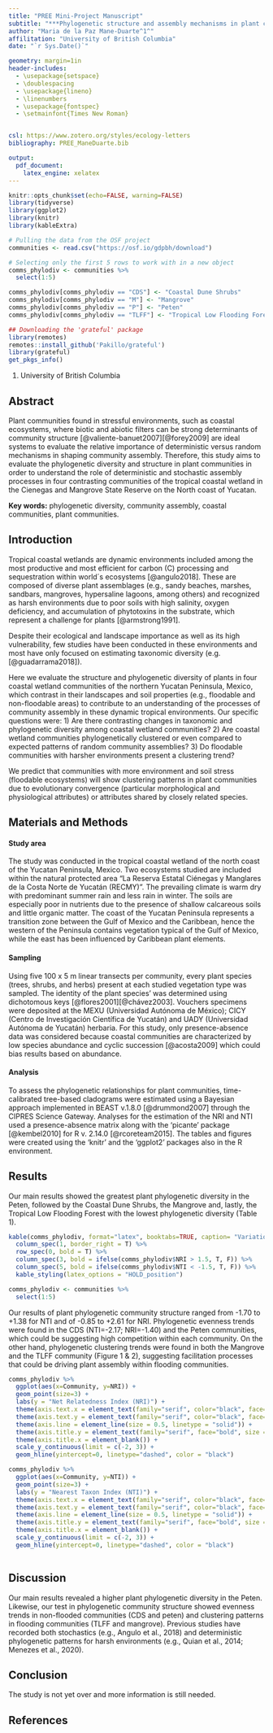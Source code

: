 ```yaml
---
title: "PREE Mini-Project Manuscript" 
subtitle: "***Phylogenetic structure and assembly mechanisms in plant communities in the Cienegas and Mangrove State Reserve on the North coast of Yucatan***"
author: "Maria de la Paz Mane-Duarte^1^"
affilitation: "University of British Columbia"
date: "`r Sys.Date()`"

geometry: margin=1in
header-includes:
  - \usepackage{setspace}
  - \doublespacing
  - \usepackage{lineno}
  - \linenumbers
  - \usepackage{fontspec}
  - \setmainfont{Times New Roman}


csl: https://www.zotero.org/styles/ecology-letters
bibliography: PREE_ManeDuarte.bib

output:
  pdf_document:
    latex_engine: xelatex
---
```


```r
knitr::opts_chunk$set(echo=FALSE, warning=FALSE)
library(tidyverse)
library(ggplot2)
library(knitr)
library(kableExtra)

# Pulling the data from the OSF project
communities <- read.csv("https://osf.io/gdpbh/download")

# Selecting only the first 5 rows to work with in a new object
comms_phylodiv <- communities %>%
  select(1:5)

comms_phylodiv[comms_phylodiv == "CDS"] <- "Coastal Dune Shrubs"
comms_phylodiv[comms_phylodiv == "M"] <- "Mangrove"
comms_phylodiv[comms_phylodiv == "P"] <- "Peten"
comms_phylodiv[comms_phylodiv == "TLFF"] <- "Tropical Low Flooding Forest"

```

```r

## Downloading the 'grateful' package
library(remotes)
remotes::install_github('Pakillo/grateful')
library(grateful)
get_pkgs_info()

```

1.  University of British Columbia

## Abstract

Plant communities found in stressful environments, such as coastal ecosystems, where biotic and abiotic filters can be strong determinants of community structure [@valiente-banuet2007][@forey2009] are ideal systems to evaluate the relative importance of deterministic versus random mechanisms in shaping community assembly. Therefore, this study aims to evaluate the phylogenetic diversity and structure in plant communities in order to understand the role of deterministic and stochastic assembly processes in four contrasting communities of the tropical coastal wetland in the Cienegas and Mangrove State Reserve on the North coast of Yucatan.

**Key words:** phylogenetic diversity, community assembly, coastal communities, plant communities.

\pagebreak

## Introduction

Tropical coastal wetlands are dynamic environments included among the most productive and most efficient for carbon (C) processing and sequestration within world´s ecosystems [@angulo2018]. These are composed of diverse plant assemblages (e.g., sandy beaches, marshes, sandbars, mangroves, hypersaline lagoons, among others) and recognized as harsh environments due to poor soils with high salinity, oxygen deficiency, and accumulation of phytotoxins in the substrate, which represent a challenge for plants [@armstrong1991].

Despite their ecological and landscape importance as well as its high vulnerability, few studies have been conducted in these environments and most have only focused on estimating taxonomic diversity (e.g. [@guadarrama2018]).

Here we evaluate the structure and phylogenetic diversity of plants in four coastal wetland communities of the northern Yucatan Peninsula, Mexico, which contrast in their landscapes and soil properties (e.g., floodable and non-floodable areas) to contribute to an understanding of the processes of community assembly in these dynamic tropical environments. Our specific questions were: 1) Are there contrasting changes in taxonomic and phylogenetic diversity among coastal wetland communities? 2) Are coastal wetland communities phylogenetically clustered or even compared to expected patterns of random community assemblies? 3) Do floodable communities with harsher environments present a clustering trend?

We predict that communities with more environment and soil stress (floodable ecosystems) will show clustering patterns in plant communities due to evolutionary convergence (particular morphological and physiological attributes) or attributes shared by closely related species.

\pagebreak

## Materials and Methods

#### Study area

The study was conducted in the tropical coastal wetland of the north coast of the Yucatan Peninsula, Mexico. Two ecosystems studied are included within the natural protected area "La Reserva Estatal Ciénegas y Manglares de la Costa Norte de Yucatán (RECMY)". The prevailing climate is warm dry with predominant summer rain and less rain in winter. The soils are especially poor in nutrients due to the presence of shallow calcareous soils and little organic matter. The coast of the Yucatan Peninsula represents a transition zone between the Gulf of Mexico and the Caribbean, hence the western of the Peninsula contains vegetation typical of the Gulf of Mexico, while the east has been influenced by Caribbean plant elements.

#### Sampling

Using five 100 x 5 m linear transects per community, every plant species (trees, shrubs, and herbs) present at each studied vegetation type was sampled. The identity of the plant species' was determined using dichotomous keys [@flores2001][@chávez2003]. Vouchers specimens were deposited at the MEXU (Universidad Autónoma de México); CICY (Centro de Investigación Científica de Yucatán) and UADY (Universidad Autónoma de Yucatán) herbaria. For this study, only presence-absence data was considered because coastal communities are characterized by low species abundance and cyclic succession [@acosta2009] which could bias results based on abundance.

#### Analysis

To assess the phylogenetic relationships for plant communities, time-calibrated tree-based cladograms were estimated using a Bayesian approach implemented in BEAST v.1.8.0 [@drummond2007] through the CIPRES Science Gateway. Analyses for the estimation of the NRI and NTI used a presence-absence matrix along with the 'picante' package [@kembel2010] for R v. 2.14.0 [@rcoreteam2015]. The tables and figures were created using the 'knitr' and the 'ggplot2' packages also in the R environment.

\pagebreak

## Results

Our main results showed the greatest plant phylogenetic diversity in the Peten, followed by the Coastal Dune Shrubs, the Mangrove and, lastly, the Tropical Low Flooding Forest with the lowest phylogenetic diversity (Table 1).

```r

kable(comms_phylodiv, format="latex", booktabs=TRUE, caption= "Variation in plant phylogenetic diversity (MPD, MNTD and their standardized effective size, NRI and NTI) between coastal dune shrub (CDS), mangrove, peten and tropical low flooding forests (TLFF).") %>% 
  column_spec(1, border_right = T) %>% 
  row_spec(0, bold = T) %>% 
  column_spec(3, bold = ifelse(comms_phylodiv$NRI > 1.5, T, F)) %>% 
  column_spec(5, bold = ifelse(comms_phylodiv$NTI < -1.5, T, F)) %>% 
  kable_styling(latex_options = "HOLD_position")
```

```r

comms_phylodiv <- communities %>%
  select(1:5)
```

Our results of plant phylogenetic community structure ranged from -1.70 to +1.38 for NTI and of -0.85 to +2.61 for NRI. Phylogenetic evenness trends were found in the CDS (NTI=-2.17; NRI=-1.40) and the Peten communities, which could be suggesting high competition within each community. On the other hand, phylogenetic clustering trends were found in both the Mangrove and the TLFF community (Figure 1 & 2), suggesting facilitation processes that could be driving plant assembly within flooding communities.

```r

comms_phylodiv %>% 
  ggplot(aes(x=Community, y=NRI)) + 
  geom_point(size=3) +
  labs(y = "Net Relatedness Index (NRI)") +
  theme(axis.text.x = element_text(family="serif", color="black", face="bold", size = 11)) + 
  theme(axis.text.y = element_text(family="serif", color="black", face="bold", size = 11)) +
  theme(axis.line = element_line(size = 0.5, linetype = "solid")) +
  theme(axis.title.y = element_text(family="serif", face="bold", size = 11)) +
  theme(axis.title.x = element_blank()) +
  scale_y_continuous(limit = c(-2, 3)) +
  geom_hline(yintercept=0, linetype="dashed", color = "black")

```

```r

comms_phylodiv %>% 
  ggplot(aes(x=Community, y=NTI)) + 
  geom_point(size=3) +
  labs(y = "Nearest Taxon Index (NTI)") +
  theme(axis.text.x = element_text(family="serif", color="black", face="bold", size = 11)) + 
  theme(axis.text.y = element_text(family="serif", color="black", face="bold", size = 11)) +
  theme(axis.line = element_line(size = 0.5, linetype = "solid")) +
  theme(axis.title.y = element_text(family="serif", face="bold", size = 11)) +
  theme(axis.title.x = element_blank()) +
  scale_y_continuous(limit = c(-2, 3)) +
  geom_hline(yintercept=0, linetype="dashed", color = "black")
  
```

\pagebreak

## Discussion

Our main results revealed a higher plant phylogenetic diversity in the Peten. Likewise, our test in phylogenetic community structure showed evenness trends in non-flooded communities (CDS and peten) and clustering patterns in flooding communities (TLFF and mangrove). Previous studies have recorded both stochastics (e.g., Angulo et al., 2018) and deterministic phylogenetic patterns for harsh environments (e.g., Quian et al., 2014; Menezes et al., 2020).

## Conclusion

The study is not yet over and more information is still needed.

\pagebreak

## References

::: {refs}
:::

#### 
